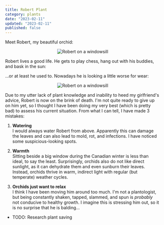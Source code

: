 ```yaml
---
title: Robert Plant
category: plants
date: "2023-02-11"
updated: "2023-02-11"
published: false
---
```


Meet Robert, my beautiful orchid:

<Center>
  <Image
    src="/images/robert-window.jpeg"
    alt="Robert on a windowsill"
    width={2069}
    height={1177}
  />
</Center>

Robert lives a good life. He gets to play chess, hang out with his buddies, and bask in the sun:

<Center>
  <Stack
    images={[
      {
        src: "/images/robert-chess.jpeg",
        alt: "Robert on a windowsill",
        width: 3024,
        height: 4032,
        className: "rotate-[6deg]",
      },
      {
        src: "/images/robert-money.jpeg",
        alt: "Robert beside a money tree",
        width: 3024,
        height: 4032,
        className: "rotate-[-3deg]",
      },
      {
        src: "/images/robert-table.jpeg",
        alt: "Robert sitting on the table",
        width: 3024,
        height: 4032,
        className: "rotate-[4deg]",
      },
    ]}
  />
</Center>

...or at least he used to. Nowadays he is looking a little worse for wear:

<Center>
  <Image
    src="/images/robert-dying.jpg"
    alt="Robert on a windowsill"
    width={1365}
    height={2048}
  />
</Center>

Due to my utter lack of plant knowledge and inability to heed my girlfriend's advice, Robert is now on the brink of death. I'm not quite ready to give up on him yet, so I thought I have been doing my very best (which is pretty bad) to assess his current situation. From what I can tell, I have made 3 mistakes:

1. **Watering**  
   I would always water Robert from above. Apparently this can damage the leaves and can also lead to mold, rot, and infections. I have noticed some suspicious-looking spots.

<Center>
  <Stack
    images={[
      {
        src: "/images/robert-roots-1.jpg",
        alt: "robert root rot",
        width: 2048 / 2,
        height: 1365 / 2,
        className: "rotate-[2deg]",
      },
      {
        src: "/images/robert-roots-2.jpg",
        alt: "robert root rot",
        width: 2048 / 2,
        height: 1365 / 2,
        className: "rotate-[-3deg]",
      },
    ]}
  />
</Center>

2. **Warmth**  
   Sitting beside a big window during the Canadian winter is less than ideal, to say the least. Surprisingly, orchids also do not like direct sunlight, as it can dehydrate them and even sunburn their leaves. Instead, orchids thrive in warm, indirect light with regular (but temperate) weather cycles.

3. **Orchids just want to relax**  
   I think I have been moving him around too much. I'm not a plantologist, but being constantly shaken, tapped, slammed, and spun is _probably_ not conducive to healthy growth. I imagine this is stressing him out, so it is no surprise that he is balding...

- TODO: Research plant saving
